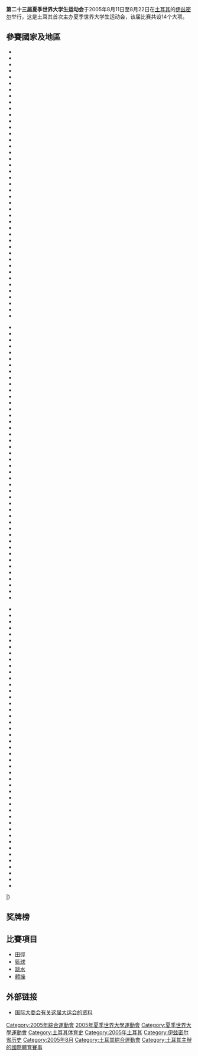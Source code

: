 {{Infobox International Game
| Name = 第23屆夏季世界大學運動會
| Logo =
| Size = 200px
| Optional caption = 第23屆夏季世界大學生運動會會徽
| Host city ={{TR}}[[伊茲密爾|伊茲密爾]]
| Nations participating = 170(預估)
| Athletes participating = 9500(預估)
| Events = 14項
| Opening ceremony = 2005年8月11日
| Closing ceremony = 2005年8月22日
| Officially opened by = 未知
| Athlete's Oath = 未知
| Judge's Oath = 未知
| Torch = 未知
| Stadium = İzmir Atatürk Stadyumu
| previous = [[2003年夏季世界大學運動會|2003]]
| next = [[2007年夏季世界大學運動會|2007]]|-

}}
{{Location map+|Turkey|width=250|float=none}
 |alt=伊兹密尔在土耳其
 |caption=伊兹密尔在土耳其的位置
 |places=
  {{Location map~|Turkey
    | label = 伊兹密尔
    | background=white
    | lat_deg = 38
    | lat_min = 42
    | lon_deg = 27
    | lon_min = 14
   }}
   | link=[[伊兹密尔|伊兹密尔]]
}}

'''第二十三届夏季世界大学生运动会'''于2005年8月11日至8月22日在[[土耳其|土耳其]]的[[伊兹密尔|伊兹密尔]]举行，这是土耳其首次主办夏季世界大学生运动会，该届比赛共设14个大项。

==參賽國家及地區==
{{col-begin}}
{{col-4}}
* {{flag|Albania}}
* {{flag|Algeria}} 
* {{flag|Angola}}
* {{flag|Armenia}}
* {{flag|Australia}}
* {{flag|Austria}}
* {{flag|Azerbaijan}}
* {{flag|Bangladesh}}
* {{flag|Barbados}}
* {{flag|Belarus}}
* {{flag|Belgium}}
* {{flag|Benin}}
* {{flag|Bhutan}}
* {{flag|Botswana}}
* {{flag|Brazil}}
* {{flag|Bulgaria}}
* {{flag|Burkina Faso}}
* {{flag|Burundi}}
* {{flag|Canada}}
* {{flag|Chad}}
* {{flag|China}}
* {{flag|Comoros}}
* {{flag|Congo}}
* {{flag|Costa Rica}}
* {{flag|Côte d'Ivoire}}
* {{flag|Croatia}}
* {{flag|Cuba}}
* {{flag|Cyprus}}
* {{flag|Czech Republic}}
* {{flag|Denmark}}
* {{flag|Ecuador}}
* {{flag|Egypt}}
* {{flag|El Salvador}}
* {{flag|Equatorial Guinea}}
* {{flag|Estonia}}
* {{flag|Ethiopia|1996}}
* {{flag|Fiji}}
* {{flag|Finland}}
* {{flag|France}}
* {{GEO}} 
* {{GER}}
* {{GHA}} 
* {{GBR}}
{{col-3}}
* {{GRE}}
* {{GUI}} 
* {{GNB}} 
* {{HAI}}
* {{HON}}
* {{HKG}} 
* {{HUN}}
* {{ISL}} 
* {{IND}}
* {{INA}}
* {{flag|Iraq|2004}} 
* {{IRL}}
* {{IRI}} 
* {{ISR}} 
* {{ITA}} 
* {{JAM}} 
* {{JPN}} 
* {{JOR}} 
* {{KEN}}
* {{PRK}}
* {{KOR}}
* {{LAT}} 
* {{LIB}}
* {{LBR}} 
* {{flag|Libya|1977}} 
* {{LTU}}
* {{LUX}}
* {{MAC}} 
* {{MAD}} 
* {{flag|Malawi|1964}}
* {{MAS}} 
* {{MLT}}
* {{flag|Mauritania}}
* {{MEX}}
* {{FSM}}
* {{MDA}} 
* {{MGL}}
* {{MAR}}
* {{NAM}} 
* {{NPL}} 
* {{NED}} 
* {{AHO}} 
* {{NZL}}
* {{NCA}} 
{{col-3}}
* {{NER}} 
* {{NGR}}
* {{NOR}}
* {{PAK}}
* {{PLE}} 
* {{PAN}} 
* {{PAR}}
* {{PER}}
* {{POL}}
* {{POR}}
* {{PUR}}
* {{ROM}} 
* {{RUS}}
* {{RWA}}
* {{VCT}}
* {{SMR}} 
* {{SEN}}
* {{SCG}}
* {{SIN}} 
* {{SVK}} 
* {{SLO}} 
* {{SOM}} 
* {{flag|South Africa}}
* {{flag|Spain}}
* {{SRI}} 
* {{SUD}}
* {{SUR}}
* {{SWZ}} 
* {{SUI}}
* {{SWE}}
* {{flag|Chinese Taipei|univ}}
* {{TAN}}
* {{THA}} 
* {{TGO}} 
* {{TUR}} 
* {{TKM}} 
* {{UGA}} 
* {{UKR}} 
* {{UAE}}
* {{USA}}
* {{URU}} 
* {{ISV}} 
* {{YEM}} 
* {{ZMB}}
* {{ZWE}}
|}


== 奖牌榜 ==
{{Medals table
 | caption        = 
 | host           = TUR
 | flag_template  = 
 | event          = 
 | team           = 
 | gold_RUS = 26 | silver_RUS = 16 | bronze_RUS = 23
 | gold_CHN = 21 | silver_CHN = 16 | bronze_CHN = 12
 | gold_JPN = 18 | silver_JPN = 18 | bronze_JPN = 20
 | gold_UKR = 18 | silver_UKR = 16 | bronze_UKR = 18
 | gold_USA = 17 | silver_USA = 12 | bronze_USA = 14
 | gold_POL = 12 | silver_POL = 8 | bronze_POL = 8
 | gold_KOR = 11 | silver_KOR = 14 | bronze_KOR = 9
 | gold_TUR = 10 | silver_TUR = 11 | bronze_TUR = 6 | host_TUR = yes
 | gold_TPE = 6 | silver_TPE = 2 | bronze_TPE = 4 | name_TPE = {{flagteam|TPE|univ}}
 | gold_ITA = 5 | silver_ITA = 6 | bronze_ITA = 13
 | gold_FRA = 5 | silver_FRA = 3 | bronze_FRA = 7
 | gold_GER = 4 | silver_GER = 5 | bronze_GER = 8
 | gold_BRA = 4 | silver_BRA = 2 | bronze_BRA = 9
 | gold_GBR = 3 | silver_GBR = 9 | bronze_GBR = 7
 | gold_BLR = 3 | silver_BLR = 6 | bronze_BLR = 6
 | gold_CAN = 3 | silver_CAN = 6 | bronze_CAN = 3
 | gold_EST = 3 | silver_EST = 1 | bronze_EST = 2
 | gold_UGA = 3 | silver_UGA = 0 | bronze_UGA = 0
 | gold_IRN = 2 | silver_IRN = 6 | bronze_IRN = 4
 | gold_NED = 2 | silver_NED = 1 | bronze_NED = 2
 | gold_CZE = 2 | silver_CZE = 0 | bronze_CZE = 2
 | gold_CRO = 2 | silver_CRO = 0 | bronze_CRO = 0
 | gold_MEX = 1 | silver_MEX = 5 | bronze_MEX = 7
 | gold_PRK = 1 | silver_PRK = 3 | bronze_PRK = 2
 | gold_NZL = 1 | silver_NZL = 3 | bronze_NZL = 1
 | gold_KAZ = 1 | silver_KAZ = 2 | bronze_KAZ = 6
 | gold_HUN = 1 | silver_HUN = 2 | bronze_HUN = 2
 | gold_SCG = 1 | silver_SCG = 2 | bronze_SCG = 2
 | gold_CUB = 1 | silver_CUB = 1 | bronze_CUB = 4
 | gold_ESP = 1 | silver_ESP = 1 | bronze_ESP = 2
 | gold_JAM = 1 | silver_JAM = 1 | bronze_JAM = 1
 | gold_THA = 1 | silver_THA = 1 | bronze_THA = 1
 | gold_GEO = 1 | silver_GEO = 0 | bronze_GEO = 3
 | gold_RSA = 1 | silver_RSA = 0 | bronze_RSA = 2
 | gold_AUT = 1 | silver_AUT = 0 | bronze_AUT = 1
 | gold_ROM = 1 | silver_ROM = 0 | bronze_ROM = 1
 | gold_LAT = 1 | silver_LAT = 0 | bronze_LAT = 0
 | gold_MNG = 1 | silver_MNG = 0 | bronze_MNG = 0
 | gold_SLO = 1 | silver_SLO = 0 | bronze_SLO = 0
 | gold_SUI = 0 | silver_SUI = 2 | bronze_SUI = 3
 | gold_POR = 0 | silver_POR = 2 | bronze_POR = 0
 | gold_ARM = 0 | silver_ARM = 1 | bronze_ARM = 4
 | gold_IRL = 0 | silver_IRL = 1 | bronze_IRL = 4
 | gold_AUS = 0 | silver_AUS = 1 | bronze_AUS = 3
 | gold_GRE = 0 | silver_GRE = 1 | bronze_GRE = 3
 | gold_MAR = 0 | silver_MAR = 1 | bronze_MAR = 3
 | gold_BEL = 0 | silver_BEL = 1 | bronze_BEL = 2
 | gold_SVK = 0 | silver_SVK = 1 | bronze_SVK = 2
 | gold_FIN = 0 | silver_FIN = 1 | bronze_FIN = 1
 | gold_LIT = 0 | silver_LIT = 1 | bronze_LIT = 1
 | gold_SEN = 0 | silver_SEN = 1 | bronze_SEN = 1
 | gold_ALG = 0 | silver_ALG = 1 | bronze_ALG = 0
 | gold_EGY = 0 | silver_EGY = 1 | bronze_EGY = 0
 | gold_MDA = 0 | silver_MDA = 1 | bronze_MDA = 0
 | gold_AZE = 0 | silver_AZE = 0 | bronze_AZE = 2
 | gold_KEN = 0 | silver_KEN = 0 | bronze_KEN = 2
 | gold_MAS = 0 | silver_MAS = 0 | bronze_MAS = 1
}}

== 比賽項目 ==
*[[田徑|田徑]]
*[[籃球|籃球]]
*[[跳水|跳水]]
*[[體操|體操]]

== 外部链接 ==
*[https://web.archive.org/web/20060526102154/http://www.fisu.net/site/page_311.php 国际大委会有关这届大运会的资料]

{{世界大學運動會}}

[[Category:2005年綜合運動會|Category:2005年綜合運動會]]
[[Category:2005年夏季世界大學運動會|]]
[[Category:夏季世界大學運動會|Category:夏季世界大學運動會]]
[[Category:土耳其体育史|Category:土耳其体育史]]
[[Category:2005年土耳其|Category:2005年土耳其]]
[[Category:伊兹密尔省历史|Category:伊兹密尔省历史]]
[[Category:2005年8月|Category:2005年8月]]
[[Category:土耳其綜合運動會|Category:土耳其綜合運動會]]
[[Category:土耳其主辦的國際體育賽事|Category:土耳其主辦的國際體育賽事]]